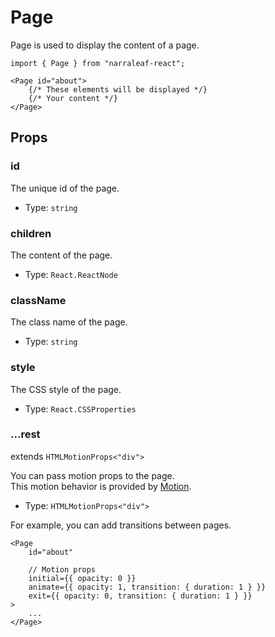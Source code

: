 # Page

Page is used to display the content of a page.

```tsx
import { Page } from "narraleaf-react";
```

```tsx
<Page id="about">
    {/* These elements will be displayed */}
    {/* Your content */}
</Page>
```

## Props

### id

The unique id of the page.

- Type: `string`

### children

The content of the page.

- Type: `React.ReactNode`

### className

The class name of the page.

- Type: `string`

### style

The CSS style of the page.

- Type: `React.CSSProperties`

### ...rest

extends `HTMLMotionProps<"div">`

You can pass motion props to the page.  
This motion behavior is provided by [Motion](https://motion.dev/).

- Type: `HTMLMotionProps<"div">`

For example, you can add transitions between pages. 

```tsx
<Page
    id="about"

    // Motion props
    initial={{ opacity: 0 }}
    animate={{ opacity: 1, transition: { duration: 1 } }}
    exit={{ opacity: 0, transition: { duration: 1 } }}
>
    ...
</Page>
